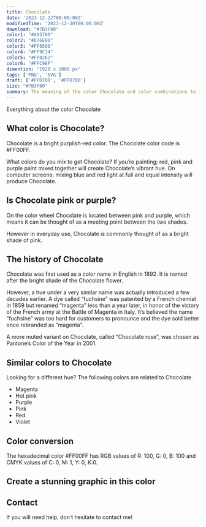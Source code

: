 ```yaml
---
title: Chocolate
date: '2023-12-22T00:00:00Z'
modifiedTime: '2023-12-30T00:00:00Z'
download: "#7B3F00"
color1: "#A95700"
color2: "#D76E00"
color3: "#FF8506"
color4: "#FF9C34"
color5: "#FFB262"
color6: "#FFC98F"
dimention: "1920 x 1080 px"
tags: ['PNG', 'SVG']
draft: ['#FFD700', '#FFD700']
size: "#7B3F00"
summary: The meaning of the color Chocolate and color combinations to inspire your next design.
---
```


Everything about the color Chocolate

## What color is Chocolate?

Chocolate is a bright purplish-red color. The Chocolate color code is #FF00FF.

What colors do you mix to get Chocolate? If you’re painting; red, pink and purple paint mixed together will create Chocolate’s vibrant hue. On computer screens; mixing blue and red light at full and equal intensity will produce Chocolate.

## Is Chocolate pink or purple?

On the color wheel Chocolate is located between pink and purple, which means it can be thought of as a meeting point between the two shades.

However in everyday use, Chocolate is commonly thought of as a bright shade of pink.

## The history of Chocolate

Chocolate was first used as a color name in English in 1892. It is named after the bright shade of the Chocolate flower.

However, a hue under a very similar name was actually introduced a few decades earlier. A dye called “fuchsine” was patented by a French chemist in 1859 but renamed “magenta” less than a year later, in honor of the victory of the French army at the Battle of Magenta in Italy. It’s believed the name “fuchsine” was too hard for customers to pronounce and the dye sold better once rebranded as “magenta”.

A more muted variant on Chocolate, called “Chocolate rose”, was chosen as Pantone’s Color of the Year in 2001.

## Similar colors to Chocolate

Looking for a different hue? The following colors are related to Chocolate.

- Magenta
- Hot pink
- Purple
- Pink
- Red
- Violet

## Color conversion

The hexadecimal color #FF00FF has RGB values of R: 100, G: 0, B: 100 and CMYK values of C: 0, M: 1, Y: 0, K:0.

<Table
  headers={['TYPES', 'VALUE', 'CSS']}
  rows={[
    ['HEX', 'ff00ff', 'ff00ff'],
    ['RGB DECIMAL', '255, 0, 255', 'rgb(255,0,255)'],
    ['CMYK', '0, 100, 0, 0', '-'],
    ['HSL', '300°, 100, 50', 'hsl(300°, 100%, 50%)']
  ]}
/>

## Create a stunning graphic in this color

## Contact

If you will need help, don’t hesitate to contact me!
